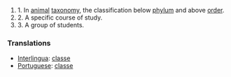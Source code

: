 #1. In [[animal]] [[taxonomy]], the classification below [[phylum]] and above [[order]].
#2. A specific course of study.
#3. A group of students.

=== Translations ===
*[[Interlingua]]: [[classe]]
*[[Portuguese]]: [[classe]]